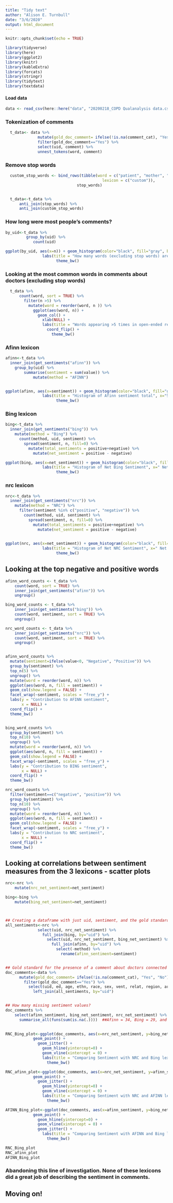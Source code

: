 ```yaml
---
title: "Tidy text"
author: "Alison E. Turnbull"
date: "3/6/2020"
output: html_document
---
```


```r
knitr::opts_chunk$set(echo = TRUE)
```


```r
library(tidyverse)
library(here)
library(ggplot2)
library(knitr)
library(kableExtra)
library(forcats)
library(stringr)
library(tidytext)
library(textdata)
```

#### Load data
```r
data <- read_csv(here::here("data", "20200218_COPD Qualanalysis data.csv"), col_types = cols())
```

### Tokenization of comments
```r
  t_data<- data %>%
              mutate(gold_doc_comment= ifelse(!is.na(comment_cat), "Yes", "No")) %>%
              filter(gold_doc_comment=="Yes") %>%
              select(uid, comment) %>%
              unnest_tokens(word, comment)
```

### Remove stop words
```r
  custom_stop_words <- bind_rows(tibble(word = c("patient", "mother", "don"), 
                                          lexicon = c("custom")), 
                               stop_words)


  t_data<-t_data %>% 
      anti_join(stop_words) %>%
      anti_join(custom_stop_words)
```

### How long were most people's comments?
```r
by_uid<-t_data %>%
         group_by(uid) %>%
            count(uid)

ggplot(by_uid, aes(x=n)) + geom_histogram(color="black", fill="gray", binwidth = 1) +
                labs(title = "How many words (excluding stop words) are in open-ended responses?", x="Number of words", y="Number of responses") +
                      theme_bw()
```




### Looking at the most common words in comments about doctors (excluding stop words)
```r

  t_data %>%
      count(word, sort = TRUE) %>%
        filter(n >5) %>%
          mutate(word = reorder(word, n )) %>%
            ggplot(aes(word, n)) +
              geom_col() + 
                xlab(NULL) + 
                labs(title = "Words appearing >5 times in open-ended responses", y ="How many times this word appears in responses") +
                  coord_flip() +
                    theme_bw()

```

### Afinn lexicon 
```r
afinn<-t_data %>%
  inner_join(get_sentiments("afinn")) %>%
    group_by(uid) %>%
        summarise(sentiment = sum(value)) %>%
            mutate(method = "AFINN")


ggplot(afinn, aes(x=sentiment)) + geom_histogram(color="black", fill="gray", binwidth = 1) +
                labs(title = "Histogram of Afinn sentiment total", x="Sentiment", y="Number of responses") +
                      theme_bw()
```

### Bing lexicon 
```r
bing<-t_data %>%
  inner_join(get_sentiments("bing")) %>%
    mutate(method = "Bing") %>%
      count(method, uid, sentiment) %>%
        spread(sentiment, n, fill=0) %>%
          mutate(total_sentiments = positive+negative) %>%
            mutate(net_sentiment = positive - negative)

ggplot(bing, aes(x=net_sentiment)) + geom_histogram(color="black", fill="gray", binwidth = 1) +
                labs(title = "Histogram of Net Bing Sentiment", x=" Net Sentiment", y="Number of responses") +
                      theme_bw()

```

### nrc lexicon 
```r
nrc<-t_data %>%
  inner_join(get_sentiments("nrc")) %>%
    mutate(method = "NRC") %>%
      filter(sentiment %in% c("positive", "negative")) %>%
        count(method, uid, sentiment) %>%
          spread(sentiment, n, fill=0) %>%
            mutate(total_sentiments = positive+negative) %>%
              mutate(net_sentiment = positive - negative)
          

ggplot(nrc, aes(x=net_sentiment)) + geom_histogram(color="black", fill="gray", binwidth = 1) +
                labs(title = "Histogram of Net NRC Sentiment", x=" Net Sentiment", y="Number of responses") +
                      theme_bw()

```

## Looking at the top negative and positive words

```r
afinn_word_counts <- t_data %>%
    count(word, sort = TRUE) %>%
    inner_join(get_sentiments("afinn")) %>%
    ungroup()

bing_word_counts <- t_data %>%
    inner_join(get_sentiments("bing")) %>%
    count(word, sentiment, sort = TRUE) %>%
    ungroup()

nrc_word_counts <- t_data %>%
    inner_join(get_sentiments("nrc")) %>%
    count(word, sentiment, sort = TRUE) %>%
    ungroup()


afinn_word_counts %>%
  mutate(sentiment=ifelse(value<0, "Negative", "Positive")) %>%
  group_by(sentiment) %>%
  top_n(5) %>%
  ungroup() %>%
  mutate(word = reorder(word, n)) %>%
  ggplot(aes(word, n, fill = sentiment)) +
  geom_col(show.legend = FALSE) +
  facet_wrap(~sentiment, scales = "free_y") +
  labs(y = "Contribution to AFINN sentiment",
       x = NULL) +
  coord_flip() +
  theme_bw()


bing_word_counts %>%
  group_by(sentiment) %>%
  top_n(10) %>%
  ungroup() %>%
  mutate(word = reorder(word, n)) %>%
  ggplot(aes(word, n, fill = sentiment)) +
  geom_col(show.legend = FALSE) +
  facet_wrap(~sentiment, scales = "free_y") +
  labs(y = "Contribution to BING sentiment",
       x = NULL) +
  coord_flip() +
  theme_bw()

nrc_word_counts %>%
  filter(sentiment==c("negative", "positive")) %>%
  group_by(sentiment) %>%
  top_n(10) %>%
  ungroup() %>%
  mutate(word = reorder(word, n)) %>%
  ggplot(aes(word, n, fill = sentiment)) +
  geom_col(show.legend = FALSE) +
  facet_wrap(~sentiment, scales = "free_y") +
  labs(y = "Contribution to NRC sentiment",
       x = NULL) +
  coord_flip() + 
  theme_bw()

```




## Looking at correlations between sentiment measures from the 3 lexicons - scatter plots

```r
nrc<-nrc %>%
    mutate(nrc_net_sentiment=net_sentiment)

bing<-bing %>%
    mutate(bing_net_sentiment=net_sentiment)



## Creating a dataframe with just uid, sentiment, and the gold standard
all_sentiments<-nrc %>%
              select(uid, nrc_net_sentiment) %>%
                full_join(bing, by="uid") %>%
                  select(uid, nrc_net_sentiment, bing_net_sentiment) %>%
                    full_join(afinn, by="uid") %>%
                      select(-method) %>%
                        rename(afinn_sentiment=sentiment)


## Gold standard for the presence of a comment about doctors connected to sentiments
doc_comments<-data %>%
      mutate(gold_doc_comment= ifelse(!is.na(comment_cat), "Yes", "No")) %>%
        filter(gold_doc_comment=="Yes") %>%
          select(uid, ed, age, ethn, race, sex, vent, relat, region, arm, rasch_score_total, trust_score, comment, comment_cat, sentim_final) %>% 
            left_join(all_sentiments, by="uid")


## How many missing sentiment values? 
doc_comments %>%
    select(afinn_sentiment, bing_net_sentiment, nrc_net_sentiment) %>%
      summarise_all(funs(sum(is.na(.))))  ##Afinn = 34, Bing = 29, and NRC=17 missing

            
RNC_Bing_plot<-ggplot(doc_comments, aes(x=nrc_net_sentiment, y=bing_net_sentiment, color=sentim_final)) + 
            geom_point() + 
              geom_jitter() + 
                geom_hline(yintercept=0) +
                geom_vline(xintercept = 0) +
                labs(title = "Comparing Sentiment with NRC and Bing lexicons", x="NRC", y="Bing") + 
                  theme_bw()

RNC_afinn_plot<-ggplot(doc_comments, aes(x=nrc_net_sentiment, y=afinn_sentiment, color=sentim_final)) + 
            geom_point() + 
              geom_jitter() + 
                geom_hline(yintercept=0) +
                geom_vline(xintercept = 0) +
                labs(title = "Comparing Sentiment with NRC and AFINN lexicons", x="NRC", y="AFINN") + 
                  theme_bw()

AFINN_Bing_plot<-ggplot(doc_comments, aes(x=afinn_sentiment, y=bing_net_sentiment, color=sentim_final)) + 
            geom_point() + 
              geom_hline(yintercept=0) +
              geom_vline(xintercept = 0) +
              geom_jitter() + 
                labs(title = "Comparing Sentiment with AFINN and Bing lexicons", x="AFINN", y="Bing") + 
                  theme_bw()

RNC_Bing_plot
RNC_afinn_plot
AFINN_Bing_plot
```

### Abandoning this line of investigation.  None of these lexicons did a great job of describing the sentiment in comments. 

## Moving on! 




